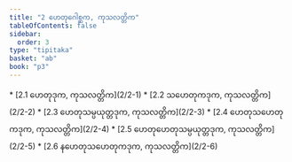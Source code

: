 ```yaml
---
title: "2 ဟေတုဂေါစ္ဆက, ကုသလတ္တိက"
tableOfContents: false
sidebar:
  order: 3
type: "tipitaka"
basket: "ab"
book: "p3"
---
```



<DynamicBreadcrumb />



<TableOfContents book="p3" section="2">
* [2.1 ဟေတုဒုက, ကုသလတ္တိက](2/2-1)
* [2.2 သဟေတုကဒုက, ကုသလတ္တိက](2/2-2)
* [2.3 ဟေတုသမ္ပယုတ္တဒုက, ကုသလတ္တိက](2/2-3)
* [2.4 ဟေတုသဟေတုကဒုက, ကုသလတ္တိက](2/2-4)
* [2.5 ဟေတုဟေတုသမ္ပယုတ္တဒုက, ကုသလတ္တိက](2/2-5)
* [2.6 နဟေတုသဟေတုကဒုက, ကုသလတ္တိက](2/2-6)
</TableOfContents>